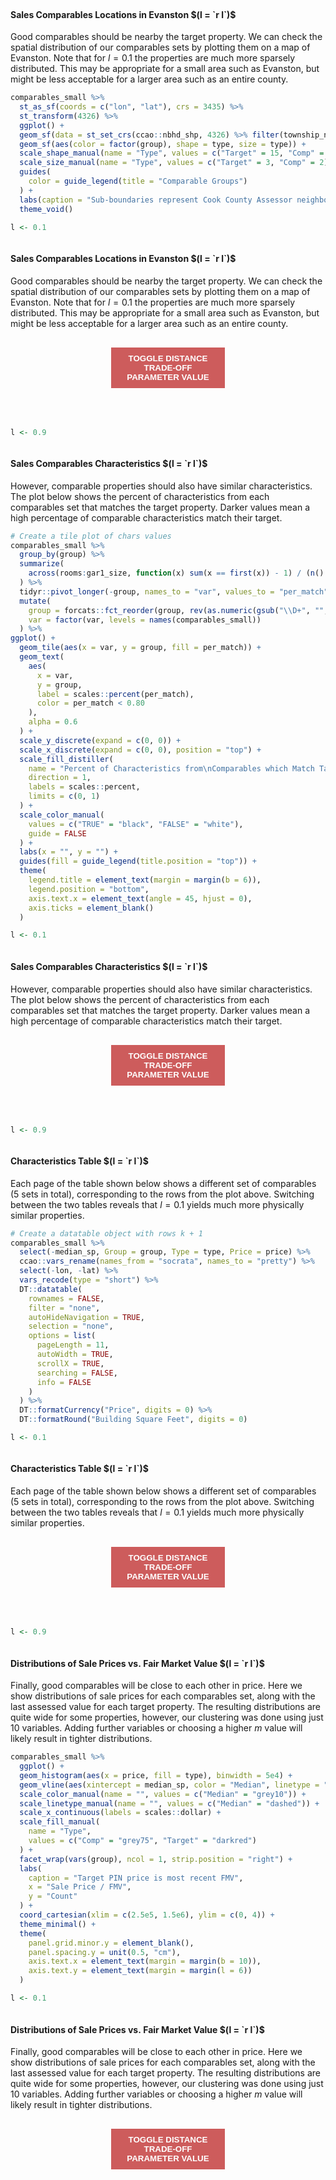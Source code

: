 <script>
function plot_switch(id1, id2) {
    var x = document.getElementById(id1);
    var y = document.getElementById(id2);
    if (x.style.display === "none") {
        x.style.display = "block";
        y.style.display = "none";
    } else {
        x.style.display = "none";
        y.style.display = "block";
    }
}

document.addEventListener("DOMContentLoaded", function() {
  plot_switch('map2', 'map1');
  plot_switch('tile2', 'tile1');
  plot_switch('table2', 'table1');
  plot_switch('dist2', 'dist1');
});
</script>

<style>
.toggle_button {
  color: #fff !important;
  text-transform: uppercase;
  text-decoration: none;
  font-weight: bold;
  background: #CD5C5C;
  padding: 10px;
  display: inline-block;
  border: none;
  width: 36%;
  margin-top: 2px;
  margin-bottom: 50px;
  margin-left: 32%;
  margin-right: 32%
}
</style>




<br>
<div id="map1">
#### Sales Comparables Locations in Evanston $(l = `r l`)$

Good comparables should be nearby the target property. We can check the spatial distribution of our comparables sets by plotting them on a map of Evanston. Note that for $l = 0.1$ the properties are much more sparsely distributed. This may be appropriate for a small area such as Evanston, but might be less acceptable for a larger area such as an entire county. 

```{r map1, echo=FALSE, out.width='100%', cache=FALSE, warning=FALSE}
comparables_small %>%
  st_as_sf(coords = c("lon", "lat"), crs = 3435) %>%
  st_transform(4326) %>%
  ggplot() +
  geom_sf(data = st_set_crs(ccao::nbhd_shp, 4326) %>% filter(township_name == "Evanston")) +
  geom_sf(aes(color = factor(group), shape = type, size = type)) +
  scale_shape_manual(name = "Type", values = c("Target" = 15, "Comp" = 10)) +
  scale_size_manual(name = "Type", values = c("Target" = 3, "Comp" = 2)) +
  guides(
    color = guide_legend(title = "Comparable Groups")
  ) +
  labs(caption = "Sub-boundaries represent Cook County Assessor neighborhoods") +
  theme_void()
```
</div>

<div id="map2">
```{r, include=FALSE}
l <- 0.1
```

```{r, include=FALSE, ref.label="find_comps", cache=FALSE}
```

#### Sales Comparables Locations in Evanston $(l = `r l`)$

Good comparables should be nearby the target property. We can check the spatial distribution of our comparables sets by plotting them on a map of Evanston. Note that for $l = 0.1$ the properties are much more sparsely distributed. This may be appropriate for a small area such as Evanston, but might be less acceptable for a larger area such as an entire county.  

```{r map2, echo=FALSE, out.width='100%', ref.label="map1", message=FALSE, warning=FALSE}
```
</div>

<button class=toggle_button onclick="plot_switch('map1', 'map2')">Toggle Distance Trade-Off Parameter Value</button>




<div id="tile1">
```{r, include=FALSE}
l <- 0.9
```

```{r, include=FALSE, ref.label="find_comps", cache=FALSE}
```

#### Sales Comparables Characteristics $(l = `r l`)$

However, comparable properties should also have similar characteristics. The plot below shows the percent of characteristics from each comparables set that matches the target property. Darker values mean a high percentage of comparable characteristics match their target.

```{r tile1, echo=FALSE, out.width='100%', message=FALSE, cache=FALSE}
# Create a tile plot of chars values
comparables_small %>%
  group_by(group) %>%
  summarize(
    across(rooms:gar1_size, function(x) sum(x == first(x)) - 1) / (n() - 1)
  ) %>%
  tidyr::pivot_longer(-group, names_to = "var", values_to = "per_match") %>%
  mutate(
    group = forcats::fct_reorder(group, rev(as.numeric(gsub("\\D+", "", group)))),
    var = factor(var, levels = names(comparables_small))
  ) %>%
ggplot() +
  geom_tile(aes(x = var, y = group, fill = per_match)) +
  geom_text(
    aes(
      x = var,
      y = group,
      label = scales::percent(per_match),
      color = per_match < 0.80
    ),
    alpha = 0.6
  ) +
  scale_y_discrete(expand = c(0, 0)) +
  scale_x_discrete(expand = c(0, 0), position = "top") +
  scale_fill_distiller(
    name = "Percent of Characteristics from\nComparables which Match Target Property",
    direction = 1,
    labels = scales::percent,
    limits = c(0, 1)
  ) +
  scale_color_manual(
    values = c("TRUE" = "black", "FALSE" = "white"),
    guide = FALSE
  ) +
  labs(x = "", y = "") +
  guides(fill = guide_legend(title.position = "top")) +
  theme(
    legend.title = element_text(margin = margin(b = 6)),
    legend.position = "bottom",
    axis.text.x = element_text(angle = 45, hjust = 0),
    axis.ticks = element_blank()
  )
```
</div>

<div id="tile2">
```{r, include=FALSE}
l <- 0.1
```

```{r, include=FALSE, ref.label="find_comps", cache=FALSE}
```

#### Sales Comparables Characteristics $(l = `r l`)$

However, comparable properties should also have similar characteristics. The plot below shows the percent of characteristics from each comparables set that matches the target property. Darker values mean a high percentage of comparable characteristics match their target.

```{r tile2, echo=FALSE, out.width='100%', message=FALSE, ref.label="tile1"}
```
</div>

<button class=toggle_button onclick="plot_switch('tile1', 'tile2')">Toggle Distance Trade-Off Parameter Value</button>




<div id="table1">
```{r, include=FALSE}
l <- 0.9
```

```{r, include=FALSE, ref.label="find_comps", cache=FALSE}
```

#### Characteristics Table $(l = `r l`)$

Each page of the table shown below shows a different set of comparables (5 sets in total), corresponding to the rows from the plot above. Switching between the two tables reveals that $l = 0.1$ yields much more physically similar properties. 

```{r table1, echo=FALSE, out.width='100%', cache=FALSE}
# Create a datatable object with rows k + 1
comparables_small %>%
  select(-median_sp, Group = group, Type = type, Price = price) %>%
  ccao::vars_rename(names_from = "socrata", names_to = "pretty") %>%
  select(-lon, -lat) %>%
  vars_recode(type = "short") %>%
  DT::datatable(
    rownames = FALSE,
    filter = "none",
    autoHideNavigation = TRUE,
    selection = "none",
    options = list(
      pageLength = 11,
      autoWidth = TRUE,
      scrollX = TRUE,
      searching = FALSE,
      info = FALSE
    )
  ) %>%
  DT::formatCurrency("Price", digits = 0) %>%
  DT::formatRound("Building Square Feet", digits = 0)
```
</div>

<div id="table2">
```{r, include=FALSE}
l <- 0.1
```

```{r, include=FALSE, ref.label="find_comps", cache=FALSE}
```

#### Characteristics Table $(l = `r l`)$

Each page of the table shown below shows a different set of comparables (5 sets in total), corresponding to the rows from the plot above. Switching between the two tables reveals that $l = 0.1$ yields much more physically similar properties. 

```{r table2, echo=FALSE, out.width='100%', ref.label="table1"}
```
</div>

<button class=toggle_button onclick="plot_switch('table1', 'table2')">Toggle Distance Trade-Off Parameter Value</button>




<div id="dist1">
```{r, include=FALSE}
l <- 0.9
```

```{r, include=FALSE, ref.label="find_comps", cache=FALSE}
```

#### Distributions of Sale Prices vs. Fair Market Value $(l = `r l`)$

Finally, good comparables will be close to each other in price. Here we show distributions of sale prices for each comparables set, along with the last assessed value for each target property. The resulting distributions are quite wide for some properties, however, our clustering was done using just 10 variables. Adding further variables or choosing a higher $m$ value will likely result in tighter distributions.

```{r dist1, echo=FALSE, out.width='100%', message=FALSE, warning=FALSE, cache=FALSE}
comparables_small %>%
  ggplot() +
  geom_histogram(aes(x = price, fill = type), binwidth = 5e4) +
  geom_vline(aes(xintercept = median_sp, color = "Median", linetype = "Median")) +
  scale_color_manual(name = "", values = c("Median" = "grey10")) +
  scale_linetype_manual(name = "", values = c("Median" = "dashed")) +
  scale_x_continuous(labels = scales::dollar) +
  scale_fill_manual(
    name = "Type",
    values = c("Comp" = "grey75", "Target" = "darkred")
  ) +
  facet_wrap(vars(group), ncol = 1, strip.position = "right") +
  labs(
    caption = "Target PIN price is most recent FMV",
    x = "Sale Price / FMV",
    y = "Count"
  ) +
  coord_cartesian(xlim = c(2.5e5, 1.5e6), ylim = c(0, 4)) +
  theme_minimal() +
  theme(
    panel.grid.minor.y = element_blank(),
    panel.spacing.y = unit(0.5, "cm"),
    axis.text.x = element_text(margin = margin(b = 10)),
    axis.text.y = element_text(margin = margin(l = 6))
  )
```
</div>

<div id="dist2">
```{r, include=FALSE}
l <- 0.1
```

```{r, include=FALSE, ref.label="find_comps", cache=FALSE}
```

#### Distributions of Sale Prices vs. Fair Market Value $(l = `r l`)$

Finally, good comparables will be close to each other in price. Here we show distributions of sale prices for each comparables set, along with the last assessed value for each target property. The resulting distributions are quite wide for some properties, however, our clustering was done using just 10 variables. Adding further variables or choosing a higher $m$ value will likely result in tighter distributions.

```{r dist2, echo=FALSE, out.width='100%', ref.label="dist1", message=FALSE, warning=FALSE}
```
</div>

<button class=toggle_button onclick="plot_switch('dist1', 'dist2')">Toggle Distance Trade-Off Parameter Value</button>
